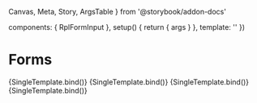   Canvas,
  Meta,
  Story,
  ArgsTable
} from '@storybook/addon-docs'

  components: { RplFormInput },
  setup() {
    return { args }
  },
  template: '<RplFormInput v-bind="args" />'
})

<Meta title='Forms/Input' component={RplFormInput} />

# Forms

<ArgsTable of={RplFormInput} />

<Canvas>
  <Story
    name='Default'
    args={{
      type: 'text',
      placeholder: 'Enter some text'
    }}
  >
    {SingleTemplate.bind()}
  </Story>
</Canvas>

<Canvas>
  <Story
    name='Reverse'
    parameters={{
      background: 'gray'
    }}
    args={{
      type: 'text',
      placeholder: 'Enter some text',
      variant: 'reverse'
    }}
  >
    {SingleTemplate.bind()}
  </Story>
</Canvas>

<Canvas>
  <Story
    name='with Icons'
    args={{
      prefixIcon: 'icon-arrow-left',
      suffixIcon: 'icon-arrow-right',
    }}
  >
    {SingleTemplate.bind()}
  </Story>
</Canvas>

<Canvas>
  <Story
    name='Inactive'
    args={{
      disabled: true,
      prefixIcon: 'icon-arrow-left',
      suffixIcon: 'icon-arrow-right',
      value: 'Some value'
    }}
  >
    {SingleTemplate.bind()}
  </Story>
</Canvas>

